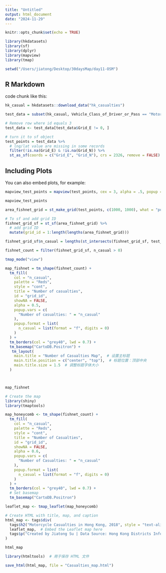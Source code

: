 ```yaml
---
title: "Untitled"
output: html_document
date: "2024-11-29"
---
```


```r
knitr::opts_chunk$set(echo = TRUE)

library(hkdatasets)
library(sf)
library(dplyr)
library(mapview)
library(tmap)

setwd("/Users/jiatong/Desktop/30daysMap/day11-OSM")


```

## R Markdown

code chunk like this:

```r

hk_casual = hkdatasets::download_data("hk_casualties")

test_data = subset(hk_casual, Vehicle_Class_of_Driver_or_Pass == "Motorcycle" & Year == 2018 )

# Remove row where id equals 3
test_data <- test_data[test_data$Grid_E != 0, ]

# turn it to sf object
test_points = test_data %>%
  # lng/lat value are missing in some records
  filter(!is.na(Grid_E) & !is.na(Grid_N)) %>%
  st_as_sf(coords = c("Grid_E", "Grid_N"), crs = 2326, remove = FALSE)
```

## Including Plots

You can also embed plots, for example:

```r
mapview_test_points = mapview(test_points, cex = 3, alpha = .5, popup = NULL)

mapview_test_points
```

```r
area_fishnet_grid = st_make_grid(test_points, c(1000, 1000), what = "polygons", square = TRUE)

# To sf and add grid ID
fishnet_grid_sf = st_sf(area_fishnet_grid) %>%
  # add grid ID
  mutate(grid_id = 1:length(lengths(area_fishnet_grid)))

fishnet_grid_sf$n_casual = lengths(st_intersects(fishnet_grid_sf, test_points))

fishnet_count = filter(fishnet_grid_sf, n_casual > 0)

```

```r
tmap_mode("view")

map_fishnet = tm_shape(fishnet_count) +
  tm_fill(
    col = "n_casual",
    palette = "Reds",
    style = "cont",
    title = "Number of casualties",
    id = "grid_id",
    showNA = FALSE,
    alpha = 0.5,
    popup.vars = c(
      "Number of casualties: " = "n_casual"
    ),
    popup.format = list(
      n_casual = list(format = "f", digits = 0)
    )
  ) +
  tm_borders(col = "grey40", lwd = 0.7) + 
  tm_basemap("CartoDB.Positron") + 
   tm_layout(
    main.title = "Number of Casualties Map",  # 设置主标题
    main.title.position = c("center", "top"),  # 标题位置：顶部中央
    main.title.size = 1.5  # 调整标题字体大小
  )



map_fishnet
```




```r
# Create the map
library(shiny)
library(tmaptools)

map_honeycomb <- tm_shape(fishnet_count) +
  tm_fill(
    col = "n_casual",
    palette = "Reds",
    style = "cont",
    title = "Number of Casualties",
    id = "grid_id",
    showNA = FALSE,
    alpha = 0.6,
    popup.vars = c(
      "Number of Casualties: " = "n_casual"
    ),
    popup.format = list(
      n_casual = list(format = "f", digits = 0)
    )
  ) +
  tm_borders(col = "grey40", lwd = 0.7) +
  # Set basemap
  tm_basemap("CartoDB.Positron")

leaflet_map <- tmap_leaflet(map_honeycomb)

# Create HTML with title, map, and caption
html_map <- tags$div(
  tags$h2("Motorcycle Casualties in Hong Kong, 2018", style = "text-align: center;"),
  leaflet_map,  # Embed the Leaflet map here
  tags$p("Created by Jiatong Su | Data Source: Hong Kong Districts Info | #30daysMapChallenge | Day11 - Open Street Map", style = "text-align: center; color: darkgray; font-size: 12px;")
)

html_map
```

```r
library(htmltools)  # 用于保存 HTML 文件

save_html(html_map, file = "Casualties_map.html")

```
